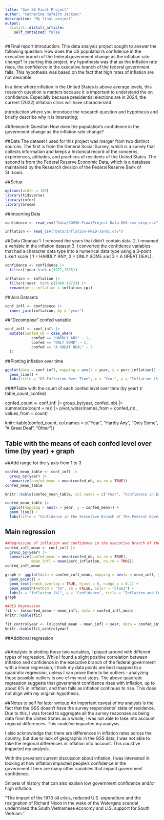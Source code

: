 ```yaml
---
title: "Gov 50 Final Project"
author: "Katherine Rafeiro Jackson"
description: "My final project"
output:
  distill::distill_article:
    self_contained: false
---
```

##Final report
Introduction: This data analysis project sought to answer the following question: How does the US population's confidence in the executive branch of the federal government change as the inflation rate change? In starting this project, my hypothesis was that as the inflation rate rises, the confidence in the executive branch of the federal government falls. This hypothesis was based on the fact that high rates of inflation are not desirable


In a time where inflation in the United States is above average levels, this research question is matters because it is important to understand the on confidence. Especially because presidential elections are in 2024, the current (2022) inflation crisis will have characterized 

introduction where you introduce the research question and hypothesis and briefly describe why it is interesting; 

##Research Question
How does the population's confidence in the government change as the inflation rate change?

##Data 
The dataset I used for this project was merger from two distinct sources. The first is from the General Social Survey, which is a survey that collects information and keeps a historical record of the concerns, experiences, attitudes, and practices of residents of the United States. The second is from the Federal Reserve Economic Data, which is a database maintained by the Research division of the Federal Reserve Bank of St. Louis. 

##Setup
```r

options(width = 100)
library(tidyverse)
library(infer)
library(broom)

```

##Importing Data
```r

confidence <- read_csv("Data/GOV50-FinalProject-Data-GSS-csv-prep.csv")

inflation <- read_csv("Data/Inflation-FRED-Jan01.csv")

```
##Data Cleanup
1. I removed the years that didn't contain data. 
2. I renamed a variable in the inflation dataset
3. I converted the confidence variables that had a character data type into a numerical data type using a 3-point Likert scale ( 1 = HARDLY ANY, 2 = ONLY SOME and 3 = A GREAT DEAL). 

```r

confidence <- confidence |>
  filter(!year %in% c(1972,1985))

inflation <- inflation |>
  filter(!year  %in% c(1960:1972)) |>
  rename(perc_inflation = inflation_cpi)

```

##Join Datasets
```r

conf_infl <- confidence |>
  inner_join(inflation, by = "year")
```

##"Decompose" confed variable
```r

conf_infl <- conf_infl |>
  mutate(confed_nb = case_when(
            confed == "HARDLY ANY" ~ 1,
            confed == "ONLY SOME" ~ 2,
            confed == "A GREAT DEAL" ~ 3
  )) 

```

##Plotting inflation over time
```r

ggplot(data = conf_infl, mapping = aes(x = year, y = perc_inflation)) + 
  geom_line() + 
  labs(title = "US Inflation Over Time", x = "Year", y = "Inflation (%)", subtitle = "From 1973 to 2021")

```

####Table with the count of each confed level over time (by year)
{r table_count_confed}

confed_count <- conf_infl |>
  group_by(year, confed_nb) |>
  summarize(count = n()) |>
  pivot_wider(names_from = confed_nb , values_from = count)

knitr::kable(confed_count, col.names = c("Year", "Hardly Any", "Only Some", "A Great Deal", "Other"))


## Table with the means of each confed level over time (by year) + graph
##Add range for the y axis from 1 to 3
``` r

confed_mean_table <- conf_infl |>
  group_by(year) |>
  summarize(confed_mean = mean(confed_nb, na.rm = TRUE))
confed_mean_table

knitr::kable(confed_mean_table, col.names = c("Year", "Confidence in Exec Branch of Fed Government"))

confed_mean_table |>
  ggplot(mapping = aes(x = year, y = confed_mean)) +
  geom_line() + 
  labs(title = "Confidence in the Executive Branch of the Federal Government Over Time", x = "Year", y = "Confidence", subtitle = "From 1973 to 2021")

```
## Main regression
```r

##Regression of inflation and confidence in the executive branch of the federal government. 
confed_infl_mean <- conf_infl |> 
  group_by(year) |> 
  summarize(confed_mean = mean(confed_nb, na.rm = TRUE), 
            mean_infl = mean(perc_inflation, na.rm = TRUE))
confed_infl_mean

graph <- ggplot(data = confed_infl_mean, mapping = aes(x = mean_infl, y = confed_mean, label = year)) +
  geom_point() +
  geom_text(check_overlap = TRUE, hjust = 0, nudge_x = 0.1) +
  geom_smooth(method = "lm", se = FALSE, color = "blue1") + 
  labs(x = "Inflation (%)", y = "Confidence", title = "Inflation and Confidence in the Executive Branch of the Federal Government",  subtitle = "From 1973 to 2021")
graph

##OLS Regression
fit <- lm(confed_mean ~ mean_infl, data = confed_infl_mean)
knitr::kable(fit) 

fit_controlyear <- lm(confed_mean ~ mean_infl + year, data = confed_infl_mean)
knitr::kable(fit_controlyear)

```

##Additional regression
```r

```



##Analysis
In plotting these two variables, I played around with different types of regression. While I found a slight positive correlation between inflation and confidence in the executive branch of the federal government with a linear regression, I think my data points are best mapped to a quadratic regression, unless I can prove them to be outliers - analyzing these possible outliers is one of my next steps. The above quadratic regression suggests that government confidence rises with inflation, up to about 6% in inflation, and then falls as inflation continues to rise. This does not align with my original hypothesis. 

##Notes to self for later writeup 
An important caveat of my analysis is the fact that the GSS doesn't have the survey respondents' state of residence. Due to this, I was forced to aggregate all the survey responses as being data from the United States as a whole; I was not able to take into account regional differences. This could've impacted my analysis.

I also acknowledge that there are differences in inflation rates across the country, but due to lack of geographic in the GSS data, I was not able to take the regional differences in inflation into account. This could've impacted my analysis.

With the prevalent current discussion about inflation, I was interested in looking at how inflation impacted people's confidence in the government.There are many other variables that impact government confidence.

Snipets of history that can also explain low government confidence and/or high inflation: 

"The impact of the 1973 oil crisis, reduced U.S. expenditure and the resignation of Richard Nixon in the wake of the Watergate scandal undermined the South Vietnamese economy and U.S. support for South Vietnam."


